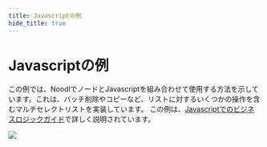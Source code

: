 ```yaml
---
title: Javascriptの例
hide_title: true
---
```


# Javascriptの例

この例では、NoodlでノードとJavascriptを組み合わせて使用する方法を示しています。これは、バッチ削除やコピーなど、リストに対するいくつかの操作を含むマルチセレクトリストを実装しています。
この例は、[Javascriptでのビジネスロジックガイド](/docs/guides/business-logic/client-side-biz-logic-js)で詳しく説明されています。

<div className="ndl-image-with-background m">

![](/library/examples/javascript-example/final-1.png)

<ImportButton zip="/library/examples/javascript-example/biz-logic-js.zip" name="Mapbox Example" thumb="/library/examples/javascript-example/final-1.png" />

</div>